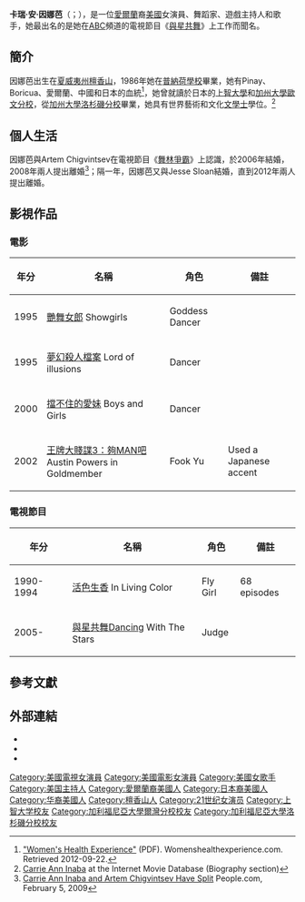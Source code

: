{{藝人|英文名=Carrie Ann Inaba|國籍={{USA}}|職業=演員、舞蹈家、遊戲主持人和歌手|語言=[[英語|英語]]
|代表作=《[[與星共舞|與星共舞]]》|type=女演員|name=卡瑞·安·因娜芭
|image=File:Carrie Ann Inaba.jpg|caption=|birth_name=
|配偶=Artem Chigvintsev（2006－2008）<br/>Jesse Sloan（2009－2012）
|birth_date={{Birth_date_and_age|1968|1|5}}|birth_place={{美國}}[[夏威夷州|夏威夷州]][[檀香山|檀香山]]|imdb=0408336}}
'''卡瑞·安·因娜芭'''（{{lang-en|'''Carrie Ann Inaba'''}}；{{bd|1968年|1月5日|||}}），是一位[[愛爾蘭|愛爾蘭]]裔[[美國|美國]]女演員、舞蹈家、遊戲主持人和歌手，她最出名的是她在[[ABC|ABC]]頻道的電視節目《[[與星共舞|與星共舞]]》上工作而聞名。

==簡介==
因娜芭出生在[[夏威夷州|夏威夷州]][[檀香山|檀香山]]，1986年她在[[普納荷學校|普納荷學校]]畢業，她有Pinay、Boricua、愛爾蘭、中國和日本的血統<ref>[http://www.womenshealthexperience.com/pdf/WHT_Christ_WIN09.pdf "Women's Health Experience"] {{Wayback|url=http://www.womenshealthexperience.com/pdf/WHT_Christ_WIN09.pdf |date=20130402052211 }} (PDF). Womenshealthexperience.com. Retrieved 2012-09-22.</ref>，她曾就讀於日本的[[上智大學|上智大學]]和[[加州大學爾灣分校|加州大學歐文分校]]，從[[加州大學洛杉磯分校|加州大學洛杉磯分校]]畢業，她具有世界藝術和文化[[文學士|文學士]]學位。<ref>[http://www.imdb.com/name/nm0408336/ Carrie Ann Inaba] {{Wayback|url=http://www.imdb.com/name/nm0408336/ |date=20160913085017 }} at the Internet Movie Database (Biography section)</ref>

==個人生活==
因娜芭與Artem Chigvintsev在電視節目《[[舞林爭霸|舞林爭霸]]》上認識，於2006年結婚，2008年兩人提出離婚<ref>[http://www.people.com/people/article/0,,20257054,00.html Carrie Ann Inaba and Artem Chigvintsev Have Split] {{Wayback|url=http://www.people.com/people/article/0,,20257054,00.html |date=20160624204745 }} People.com, February 5, 2009</ref>；隔一年，因娜芭又與Jesse Sloan結婚，直到2012年兩人提出離婚。

==影視作品==
===電影===
{| class="wikitable"
|-
! 年分 !! 名稱 !! 角色!! 備註
|-
|1995||[[艷舞女郎|艷舞女郎]] Showgirls|| Goddess Dancer||
|-
|1995||[[夢幻殺人檔案|夢幻殺人檔案]] Lord of illusions ||Dancer||
|-
|2000||[[擋不住的愛妹|擋不住的愛妹]] Boys and Girls||Dancer||
|-
|2002||[[王牌大賤諜3：夠MAN吧|王牌大賤諜3：夠MAN吧]] Austin Powers in Goldmember||Fook Yu||Used a Japanese accent
|}
===電視節目===
{| class="wikitable"
|-
! 年分 !! 名稱 !! 角色!! 備註
|-
|1990-1994||[[活色生香|活色生香]] In Living Color||Fly Girl||68 episodes
|-
|2005-||[[與星共舞|與星共舞]]Dancing With The Stars||Judge||
|}

== 參考文獻 ==
{{Reflist}}

== 外部連結 ==
{{Commons category|Carrie Ann Inaba}}
* {{IMDb name|0408336}}
* {{Twitter|carrieanninaba}}
* {{Instagram|carrieanninaba}}

{{Authority control}}
{{DEFAULTSORT:Inaba, Carrie}}
[[Category:美國電視女演員|Category:美國電視女演員]]
[[Category:美國電影女演員|Category:美國電影女演員]]
[[Category:美國女歌手|Category:美國女歌手]]
[[Category:美国主持人|Category:美国主持人]]
[[Category:愛爾蘭裔美國人|Category:愛爾蘭裔美國人]]
[[Category:日本裔美國人|Category:日本裔美國人]]
[[Category:华裔美國人|Category:华裔美國人]]
[[Category:檀香山人|Category:檀香山人]]
[[Category:21世纪女演员|Category:21世纪女演员]]
[[Category:上智大学校友|Category:上智大学校友]]
[[Category:加利福尼亞大學爾灣分校校友|Category:加利福尼亞大學爾灣分校校友]]
[[Category:加利福尼亞大學洛杉磯分校校友|Category:加利福尼亞大學洛杉磯分校校友]]
